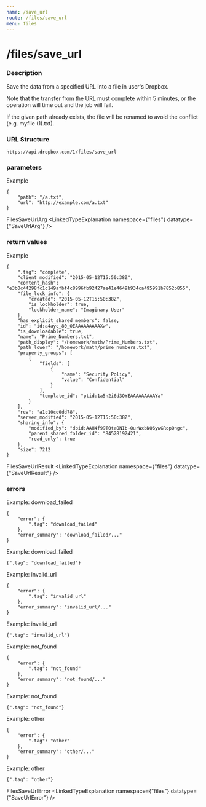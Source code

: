 ```yaml
---
name: /save_url
route: /files/save_url
menu: files
---
```


# /files/save_url

### Description
Save the data from a specified URL into a file in user's Dropbox.

Note that the transfer from the URL must complete within 5 minutes, or the operation will time out and the job will fail.

If the given path already exists, the file will be renamed to avoid the conflict (e.g. myfile (1).txt).

### URL Structure
```
https://api.dropbox.com/1/files/save_url
```


### parameters
Example
```
{
    "path": "/a.txt",
    "url": "http://example.com/a.txt"
}
```
FilesSaveUrlArg
<LinkedTypeExplanation namespace={"files"} datatype={"SaveUrlArg"} />

### return values
Example
```
{
    ".tag": "complete",
    "client_modified": "2015-05-12T15:50:38Z",
    "content_hash": "e3b0c44298fc1c149afbf4c8996fb92427ae41e4649b934ca495991b7852b855",
    "file_lock_info": {
        "created": "2015-05-12T15:50:38Z",
        "is_lockholder": true,
        "lockholder_name": "Imaginary User"
    },
    "has_explicit_shared_members": false,
    "id": "id:a4ayc_80_OEAAAAAAAAAXw",
    "is_downloadable": true,
    "name": "Prime_Numbers.txt",
    "path_display": "/Homework/math/Prime_Numbers.txt",
    "path_lower": "/homework/math/prime_numbers.txt",
    "property_groups": [
        {
            "fields": [
                {
                    "name": "Security Policy",
                    "value": "Confidential"
                }
            ],
            "template_id": "ptid:1a5n2i6d3OYEAAAAAAAAAYa"
        }
    ],
    "rev": "a1c10ce0dd78",
    "server_modified": "2015-05-12T15:50:38Z",
    "sharing_info": {
        "modified_by": "dbid:AAH4f99T0taONIb-OurWxbNQ6ywGRopQngc",
        "parent_shared_folder_id": "84528192421",
        "read_only": true
    },
    "size": 7212
}
```
FilesSaveUrlResult
<LinkedTypeExplanation namespace={"files"} datatype={"SaveUrlResult"} />

### errors
Example: download_failed
```
{
    "error": {
        ".tag": "download_failed"
    },
    "error_summary": "download_failed/..."
}
```
Example: download_failed
```
{".tag": "download_failed"}
```
Example: invalid_url
```
{
    "error": {
        ".tag": "invalid_url"
    },
    "error_summary": "invalid_url/..."
}
```
Example: invalid_url
```
{".tag": "invalid_url"}
```
Example: not_found
```
{
    "error": {
        ".tag": "not_found"
    },
    "error_summary": "not_found/..."
}
```
Example: not_found
```
{".tag": "not_found"}
```
Example: other
```
{
    "error": {
        ".tag": "other"
    },
    "error_summary": "other/..."
}
```
Example: other
```
{".tag": "other"}
```
FilesSaveUrlError
<LinkedTypeExplanation namespace={"files"} datatype={"SaveUrlError"} />


